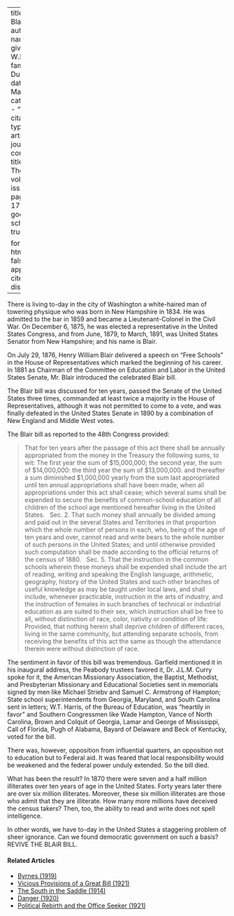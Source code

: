 
---
title: 'The Blair Bill'
author:
  - name:
      given: W.E.B.
      family: Du Bois
date: Mar. 1911
categories: 
  - ""
citation: 
  type: article-journal
  container-title: The Crisis
  volume: 1
  issue: 5
  page: 16--17
google-scholar: true

format:
  html:
    toc: false
    appendix-cite-as: display
---



There is living to-day in the city of Washington a white-haired man of towering physique who was born in New Hampshire in 1834. He was admitted to the bar in 1859 and became a Lieutenant-Colonel in the Civil War. On December 6, 1875, he was elected a representative in the United States Congress, and from June, 1879, to March, 1891, was United States Senator from New Hampshire; and his name is Blair.

On July 29, 1876, Henry William Blair delivered a speech on "Free Schools" in the House of Representatives which marked the beginning of his career. In 1881 as Chairman of the Committee on Education and Labor in the United States Senate, Mr. Blair introduced the celebrated Blair bill.

The Blair bill was discussed for ten years, passed the Senate of the United States three times, commanded at least twice a majority in the House of Representatives, although it was not permitted to come to a vote, and was finally defeated in the United States Senate in 1890 by a combination of New England and Middle West votes.

The Blair bill as reported to the 48th Congress provided:

> That for ten years after the passage of this act there shall be annually appropriated from the money in the Treasury the following sums, to wit:	The	first year the sum of $15,000,000; the second year, the sum of $14,000,000: the third year the sum of $13,000,000. and thereafter a sum diminished $1,000,000 yearly from the sum last appropriated until ten annual appropriations shall have been made, when all appropriations under this act shall cease; which several sums shall be expended to secure the benefits of common-school education of all children of the school age mentioned hereafter living in the United States.
> &nbsp;
> Sec. 2. That such money shall annually be divided among and paid out in the several States and Territories in that proportion which the whole number of persons in each, who, being of the age of ten years and over, cannot read and write bears to the whole number of such persons in the United States; and until otherwise provided such computation shall be made according to the official returns of the census of 1880.
> &nbsp;
> Sec. 5. That the instruction in the common schools wherein these moneys shall be expended shall include the art of reading, writing and speaking the English language, arithmetic, geography, history of the United States and such other branches of useful knowledge as may be taught under local laws, and shall include, whenever practicable, instruction in the arts of industry, and the instruction of females in such branches of technical or industrial education as are suited to their sex, which instruction shall be free to all, without distinction of race, color, nativity or condition of life:	Provided, that
nothing herein shall deprive children of different races, living in the same community, but attending separate schools, from receiving the benefits of this act the same as though the attendance therein were without distinction of race.

The sentiment in favor of this bill was tremendous. Garfield mentioned it in his inaugural address, the Peabody trustees favored it, Dr. J.L.M. Curry spoke for it, the American Missionary Association, the Baptist, Methodist, and Presbyterian Missionary and Educational Societies sent in memorials signed by men like Michael Striebv and Samuel C. Armstrong of Hampton; State school superintendents from Georgia, Maryland, and South Carolina sent in letters; W.T. Harris, of the Bureau of Education, was "heartily in favor" and Southern Congressmen like Wade Hampton, Vance of North Carolina, Brown and Colquit of Georgia, Lamar and George of Mississippi, Call of Florida, Pugh of Alabama, Bayard of Delaware and Beck of Kentucky, voted for the bill.

There was, however, opposition from influential quarters, an opposition not to education but to Federal aid. It was feared that local responsibility would be weakened and the federal power unduly extended. So the bill died.

What has been the result? In 1870 there were seven and a half million illiterates over ten years of age in the United States. Forty years later there are over six million illiterates. Moreover, these six million illiterates are those who admit that they are illiterate. How many more millions have deceived the census takers? Then, too, the ability to read and write does not spell intelligence.

In other words, we have to-day in the United States a staggering problem of sheer ignorance. Can we found democratic government on such a basis? REVIVE THE BLAiR BILL.

<!-- Similar articles start here -->
<div  class="clear-wrap"></div>

#### Related Articles

* [Byrnes (1919)](/Volumes/18/06/byrnes.html)
* [Vicious Provisions of a Great Bill (1921)](/Volumes/23/04/vicious-provisions.html)
* [The South in the Saddle (1914)](/Volumes/07/04/south_in_saddle.html)
* [Danger (1920)](/Volumes/19/04/danger.html)
* [Political Rebirth and the Office Seeker (1921)](/Volumes/21/03/political-rebirth.html)

<!-- Similar articles end here -->